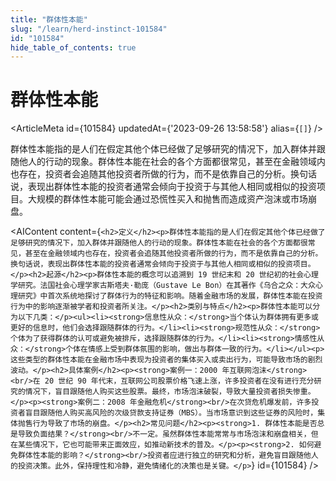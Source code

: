 ```yaml
---
title: "群体性本能"
slug: "/learn/herd-instinct-101584"
id: "101584"
hide_table_of_contents: true
---
```



# 群体性本能

<ArticleMeta id={101584} updatedAt={'2023-09-26 13:58:58'} alias={`[]`} />
<div className='border-solid border-b border-t-0 my-4 border-[var(--ifm-color-gray-300)]' />

群体性本能指的是人们在假定其他个体已经做了足够研究的情况下，加入群体并跟随他人的行动的现象。群体性本能在社会的各个方面都很常见，甚至在金融领域内也存在，投资者会追随其他投资者所做的行为，而不是依靠自己的分析。换句话说，表现出群体性本能的投资者通常会倾向于投资于与其他人相同或相似的投资项目。大规模的群体性本能可能会通过恐慌性买入和抛售而造成资产泡沫或市场崩盘。

<AIContent content={`<h2>定义</h2><p>群体性本能指的是人们在假定其他个体已经做了足够研究的情况下，加入群体并跟随他人的行动的现象。群体性本能在社会的各个方面都很常见，甚至在金融领域内也存在，投资者会追随其他投资者所做的行为，而不是依靠自己的分析。换句话说，表现出群体性本能的投资者通常会倾向于投资于与其他人相同或相似的投资项目。</p><h2>起源</h2><p>群体性本能的概念可以追溯到 19 世纪末和 20 世纪初的社会心理学研究。法国社会心理学家古斯塔夫·勒庞（Gustave Le Bon）在其著作《乌合之众：大众心理研究》中首次系统地探讨了群体行为的特征和影响。随着金融市场的发展，群体性本能在投资行为中的影响逐渐被学者和投资者所关注。</p><h2>类别与特点</h2><p>群体性本能可以分为以下几类：</p><ul><li><strong>信息性从众：</strong>当个体认为群体拥有更多或更好的信息时，他们会选择跟随群体的行为。</li><li><strong>规范性从众：</strong>个体为了获得群体的认可或避免被排斥，选择跟随群体的行为。</li><li><strong>情感性从众：</strong>个体在情感上受到群体氛围的影响，做出与群体一致的行为。</li></ul><p>这些类型的群体性本能在金融市场中表现为投资者的集体买入或卖出行为，可能导致市场的剧烈波动。</p><h2>具体案例</h2><p><strong>案例一：2000 年互联网泡沫</strong><br/>在 20 世纪 90 年代末，互联网公司股票价格飞速上涨，许多投资者在没有进行充分研究的情况下，盲目跟随他人购买这些股票。最终，市场泡沫破裂，导致大量投资者损失惨重。</p><p><strong>案例二：2008 年金融危机</strong><br/>在次贷危机爆发前，许多投资者盲目跟随他人购买高风险的次级贷款支持证券（MBS）。当市场意识到这些证券的风险时，集体抛售行为导致了市场的崩盘。</p><h2>常见问题</h2><p><strong>1. 群体性本能是否总是导致负面结果？</strong><br/>不一定。虽然群体性本能常常与市场泡沫和崩盘相关，但在某些情况下，它也可能带来正面效应，如推动新技术的普及。</p><p><strong>2. 如何避免群体性本能的影响？</strong><br/>投资者应进行独立的研究和分析，避免盲目跟随他人的投资决策。此外，保持理性和冷静，避免情绪化的决策也是关键。</p>`} id={101584} />
